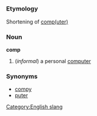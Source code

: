 =={{en}}==
===Etymology===
Shortening of [[computer|comp(uter)]]
===Noun===
'''comp'''

#(''informal'') a personal [[computer]]
===Synonyms===
*[[compy]]
*[[puter]]

[[Category:English slang]]